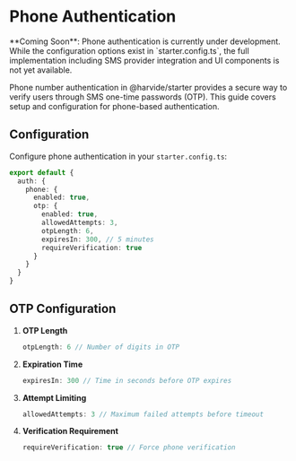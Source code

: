 # Phone Authentication


<Callout type="warning">
**Coming Soon**: Phone authentication is currently under development. While the configuration options exist in `starter.config.ts`, the full implementation including SMS provider integration and UI components is not yet available.
</Callout>

Phone number authentication in @harvide/starter provides a secure way to verify users through SMS one-time passwords (OTP). This guide covers setup and configuration for phone-based authentication.

## Configuration

Configure phone authentication in your `starter.config.ts`:

```typescript
export default {
  auth: {
    phone: {
      enabled: true,
      otp: {
        enabled: true,
        allowedAttempts: 3,
        otpLength: 6,
        expiresIn: 300, // 5 minutes
        requireVerification: true
      }
    }
  }
}
```

## OTP Configuration

1. **OTP Length**
   ```typescript
   otpLength: 6 // Number of digits in OTP
   ```

2. **Expiration Time**
   ```typescript
   expiresIn: 300 // Time in seconds before OTP expires
   ```

3. **Attempt Limiting**
   ```typescript
   allowedAttempts: 3 // Maximum failed attempts before timeout
   ```

4. **Verification Requirement**
   ```typescript
   requireVerification: true // Force phone verification
   ```
